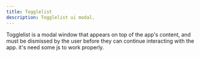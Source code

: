 ```yaml
---
title: Togglelist
description: Togglelist ui modal.
---
```


Togglelist is a modal window that appears on top of the app's content, and must be dismissed by the user before they can continue interacting with the app.
it's need some js to work properly.


<Togglelist />
